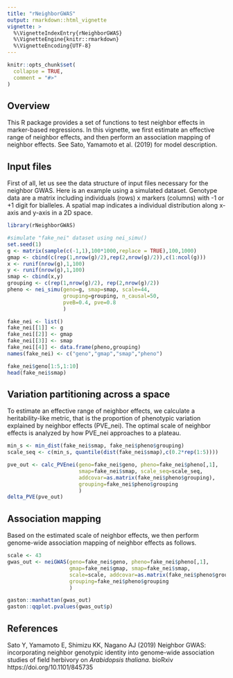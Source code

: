 ---
title: "rNeighborGWAS"
output: rmarkdown::html_vignette
vignette: >
  %\VignetteIndexEntry{rNeighborGWAS}
  %\VignetteEngine{knitr::rmarkdown}
  %\VignetteEncoding{UTF-8}
---

```{r, include = FALSE}
knitr::opts_chunk$set(
  collapse = TRUE,
  comment = "#>"
)
```

## Overview
<p>This R package provides a set of functions to test neighbor effects in marker-based regressions. In this vignette, we first estimate an effective range of neighbor effects, and then perform an association mapping of neighbor effects. See Sato, Yamamoto et al. (2019) for model description.</p>

## Input files
<p>First of all, let us see the data structure of input files necessary for the neighbor GWAS. Here is an example using a simulated dataset. Genotype data are a matrix including individuals (rows) x markers (columns) with -1 or +1 digit for bialleles. A spatial map indicates a individual distribution along x-axis and y-axis in a 2D space.</p>
```{r input}
library(rNeighborGWAS)

#simulate "fake_nei" dataset using nei_simu()
set.seed(1)
g <- matrix(sample(c(-1,1),100*1000,replace = TRUE),100,1000)
gmap <- cbind(c(rep(1,nrow(g)/2),rep(2,nrow(g)/2)),c(1:ncol(g)))
x <- runif(nrow(g),1,100)
y <- runif(nrow(g),1,100)
smap <- cbind(x,y)
grouping <- c(rep(1,nrow(g)/2), rep(2,nrow(g)/2))
pheno <- nei_simu(geno=g, smap=smap, scale=44,
                  grouping=grouping, n_causal=50,
                  pveB=0.4, pve=0.8
                  )

fake_nei <- list()
fake_nei[[1]] <- g
fake_nei[[2]] <- gmap
fake_nei[[3]] <- smap
fake_nei[[4]] <- data.frame(pheno,grouping)
names(fake_nei) <- c("geno","gmap","smap","pheno")

fake_nei$geno[1:5,1:10]
head(fake_nei$smap)
```

## Variation partitioning across a space
<p>To estimate an effective range of neighbor effects, we calculate a heritability-like metric, that is the proportion of phenotypic variation explained by neighbor effects (PVE_nei). The optimal scale of neighbor effects is analyzed by how PVE_nei approaches to a plateau.</p>
```{r PVE}
min_s <- min_dist(fake_nei$smap, fake_nei$pheno$grouping)
scale_seq <- c(min_s, quantile(dist(fake_nei$smap),c(0.2*rep(1:5))))

pve_out <- calc_PVEnei(geno=fake_nei$geno, pheno=fake_nei$pheno[,1],
                       smap=fake_nei$smap, scale_seq=scale_seq,
                       addcovar=as.matrix(fake_nei$pheno$grouping),
                       grouping=fake_nei$pheno$grouping
                       )
delta_PVE(pve_out)
```

## Association mapping
<p>Based on the estimated scale of neighbor effects, we then perform genome-wide association mapping of neighbor effects as follows.</p>
```{r GWAS}
scale <- 43
gwas_out <- neiGWAS(geno=fake_nei$geno, pheno=fake_nei$pheno[,1],
                    gmap=fake_nei$gmap, smap=fake_nei$smap,
                    scale=scale, addcovar=as.matrix(fake_nei$pheno$grouping),
                    grouping=fake_nei$pheno$grouping
                    )

gaston::manhattan(gwas_out)
gaston::qqplot.pvalues(gwas_out$p)
```

## References
<p>Sato Y, Yamamoto E, Shimizu KK, Nagano AJ (2019) Neighbor GWAS: incorporating neighbor genotypic identity into genome-wide association studies of field herbivory on *Arabidopsis thaliana*. bioRxiv https://doi.org/10.1101/845735 </p>

